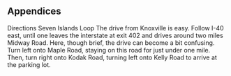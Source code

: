 ## Appendices


Directions Seven Islands Loop The drive from Knoxville is easy.
Follow I-40 east, until one leaves the interstate at exit 402 and drives around two miles Midway Road.
Here, though brief, the drive can become a bit confusing.
Turn left onto Maple Road, staying on this road for just under one mile.
Then, turn right onto Kodak Road, turning left onto Kelly Road to arrive at the parking lot.

